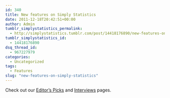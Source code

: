 ```yaml
---
id: 340
title: New features on Simply Statistics
date: 2011-12-18T20:42:51+00:00
author: Admin
tumblr_simplystatistics_permalink:
  - http://simplystatistics.tumblr.com/post/14418176890/new-features-on-simply-statistics
tumblr_simplystatistics_id:
  - 14418176890
dsq_thread_id:
  - 967227979
categories:
  - Uncategorized
tags:
  - Features
slug: "new-features-on-simply-statistics"
---
```

Check out our <a href="http://simplystatistics.tumblr.com/editorspicks" target="_blank">Editor&#8217;s Picks</a> and <a href="http://simplystatistics.tumblr.com/interviews" target="_blank">Interviews</a> pages. 
